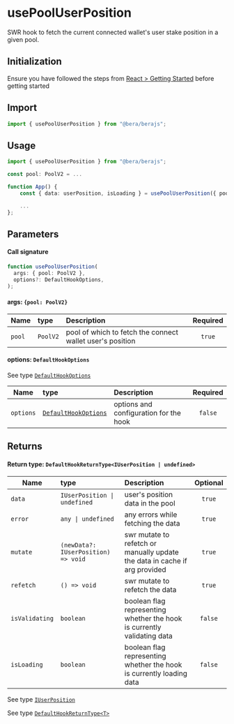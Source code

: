 # usePoolUserPosition

SWR hook to fetch the current connected wallet's user stake position in a given pool.

## Initialization

Ensure you have followed the steps from [React > Getting Started](/react/getting-started) before getting started

## Import

```ts
import { usePoolUserPosition } from "@bera/berajs";
```

## Usage

```ts
import { usePoolUserPosition } from "@bera/berajs";

const pool: PoolV2 = ...

function App() {
    const { data: userPosition, isLoading } = usePoolUserPosition({ pool });

    ...
};
```

## Parameters

#### Call signature

```ts
function usePoolUserPosition(
  args: { pool: PoolV2 },
  options?: DefaultHookOptions,
);
```

#### args: `{pool: PoolV2}`

| Name   | type     | Description                                               | Required |
| ------ | :------- | :-------------------------------------------------------- | :------: |
| `pool` | `PoolV2` | pool of which to fetch the connect wallet user's position |  `true`  |

#### options: `DefaultHookOptions`

See type [`DefaultHookOptions`](/types/DefaultHookOptions/)

| Name      | type                                               | Description                            | Required |
| --------- | :------------------------------------------------- | :------------------------------------- | :------: |
| `options` | [`DefaultHookOptions`](/types/DefaultHookOptions/) | options and configuration for the hook | `false`  |

## Returns

#### Return type: `DefaultHookReturnType<IUserPosition | undefined>`

| Name           | type                                | Description                                                                | Optional |
| -------------- | :---------------------------------- | :------------------------------------------------------------------------- | :------: |
| `data`         | `IUserPosition \| undefined`        | user's position data in the pool                                           |  `true`  |
| `error`        | `any \| undefined`                  | any errors while fetching the data                                         |  `true`  |
| `mutate`       | `(newData?: IUserPosition) => void` | swr mutate to refetch or manually update the data in cache if arg provided |  `true`  |
| `refetch`      | `() => void`                        | swr mutate to refetch the data                                             |  `true`  |
| `isValidating` | `boolean`                           | boolean flag representing whether the hook is currently validating data    | `false`  |
| `isLoading`    | `boolean`                           | boolean flag representing whether the hook is currently loading data       | `false`  |

See type [`IUserPosition`](/types/IUserPosition/)

See type [`DefaultHookReturnType<T>`](/types/DefaultHookReturnType/)
